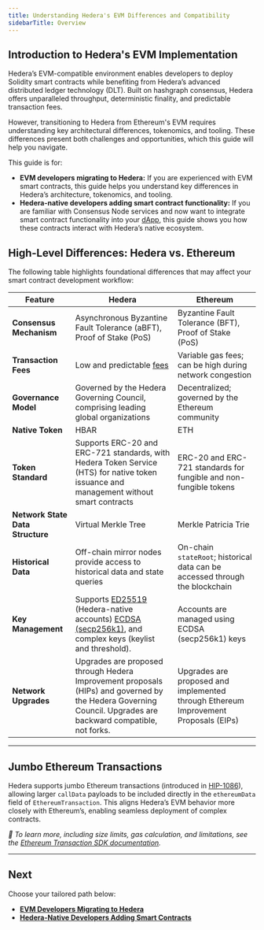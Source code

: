 ```yaml
---
title: Understanding Hedera's EVM Differences and Compatibility
sidebarTitle: Overview
---
```

## **Introduction to Hedera's EVM Implementation**

Hedera’s EVM-compatible environment enables developers to deploy Solidity smart contracts while benefiting from Hedera’s advanced distributed ledger technology (DLT). Built on hashgraph consensus, Hedera offers unparalleled throughput, deterministic finality, and predictable transaction fees.

However, transitioning to Hedera from Ethereum's EVM requires understanding key architectural differences, tokenomics, and tooling. These differences present both challenges and opportunities, which this guide will help you navigate.

This guide is for:

* **EVM developers migrating to Hedera:** If you are experienced with EVM smart contracts, this guide helps you understand key differences in Hedera’s architecture, tokenomics, and tooling.
* **Hedera-native developers adding smart contract functionality:** If you are familiar with Consensus Node services and now want to integrate smart contract functionality into your [dApp](/hedera/support-and-community/glossary#decentralized-application-dapp), this guide shows you how these contracts interact with Hedera’s native ecosystem.

## **High-Level Differences: Hedera vs. Ethereum**

The following table highlights foundational differences that may affect your smart contract development workflow:

<table><thead><tr><th>Feature</th><th>Hedera</th><th>Ethereum</th></tr></thead><tbody><tr><td><strong>Consensus Mechanism</strong></td><td>Asynchronous Byzantine Fault Tolerance (aBFT), Proof of Stake (PoS)</td><td>Byzantine Fault Tolerance (BFT), Proof of Stake (PoS)</td></tr><tr><td><strong>Transaction Fees</strong></td><td>Low and predictable <a href="../../networks/mainnet/fees">fees</a></td><td>Variable gas fees; can be high during network congestion</td></tr><tr><td><strong>Governance Model</strong></td><td>Governed by the Hedera Governing Council, comprising leading global organizations</td><td>Decentralized; governed by the Ethereum community</td></tr><tr><td><strong>Native Token</strong></td><td>HBAR</td><td>ETH</td></tr><tr><td><strong>Token Standard</strong></td><td>Supports ERC-20 and ERC-721 standards, with Hedera Token Service (HTS) for native token issuance and management without smart contracts</td><td>ERC-20 and ERC-721 standards for fungible and non-fungible tokens</td></tr><tr><td><strong>Network State Data Structure</strong></td><td>Virtual Merkle Tree</td><td>Merkle Patricia Trie</td></tr><tr><td><strong>Historical Data</strong></td><td>Off-chain mirror nodes provide access to historical data and state queries</td><td>On-chain <code>stateRoot</code>; historical data can be accessed through the blockchain</td></tr><tr><td><strong>Key Management</strong></td><td>Supports <a href="/hedera/support-and-community/glossary#ed25519">ED25519</a> (Hedera-native accounts) <a href="/hedera/support-and-community/glossary#ecdsa-secp256k1">ECDSA (secp256k1)</a>, and complex keys (keylist and threshold).</td><td>Accounts are managed using ECDSA (secp256k1) keys</td></tr><tr><td><strong>Network Upgrades</strong></td><td>Upgrades are proposed through Hedera Improvement proposals (HIPs) and governed by the Hedera Governing Council. Upgrades are backward compatible, not forks.</td><td>Upgrades are proposed and implemented through Ethereum Improvement Proposals (EIPs)</td></tr></tbody></table>

***

## **Jumbo Ethereum Transactions**

Hedera supports jumbo Ethereum transactions (introduced in [HIP-1086](https://hips.hedera.com/hip/hip-1086)), allowing larger `callData` payloads to be included directly in the `ethereumData` field of `EthereumTransaction`. This aligns Hedera’s EVM behavior more closely with Ethereum’s, enabling seamless deployment of complex contracts.

*📣 To learn more, including size limits, gas calculation, and limitations, see the* [*Ethereum Transaction SDK documentation*](/hedera/sdks-and-apis/sdks/smart-contracts/ethereum-transaction)*.*

***

## Next

Choose your tailored path below:

* [**EVM Developers Migrating to Hedera**](/hedera/core-concepts/smart-contracts/understanding-hederas-evm-differences-and-compatibility/for-evm-developers-migrating-to-hedera)
* [**Hedera-Native Developers Adding Smart Contracts**](/hedera/core-concepts/smart-contracts/understanding-hederas-evm-differences-and-compatibility/for-hedera-native-developers-adding-smart-contract-functionality)
